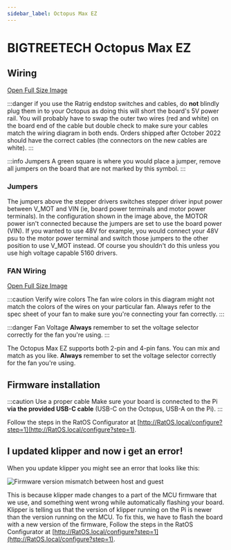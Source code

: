 ```yaml
---
sidebar_label: Octopus Max EZ
---
```



# BIGTREETECH Octopus Max EZ

## Wiring

<WiringSVG width="100%" height={null} />

[Open Full Size Image](_media/octopus-pro-max-ez-wiring.svg)

:::danger if you use the Ratrig endstop switches and cables, do **not** blindly plug them in to your Octopus as doing this will short the board's 5V power rail.
You will probably have to swap the outer two wires (red and white) on the board end of the cable but double check to make sure your cables match the wiring diagram in both ends.
Orders shipped after October 2022 should have the correct cables (the connectors on the new cables are white).
:::

:::info Jumpers
A green square is where you would place a jumper, remove all jumpers on the board that are not marked by this symbol.
:::

### Jumpers

The jumpers above the stepper drivers switches stepper driver input power between V_MOT and VIN (ie, board power terminals and motor power terminals).
In the configuration shown in the image above, the MOTOR power isn't connected because the jumpers are set to use the board power (VIN).
If you wanted to use 48V for example, you would connect your 48V psu to the motor power terminal and switch those jumpers to the other position to use V_MOT instead. Of course you shouldn't do this unless you use high voltage capable 5160 drivers.

### FAN Wiring

<FanSVG width="100%" height={null} />

[Open Full Size Image](_media/octopus-pro-max-ez-fan-wiring.svg)

:::caution Verify wire colors
The fan wire colors in this diagram might not match the colors of the wires on your particular fan. Always refer to the spec sheet of your fan to make sure you're connecting your fan correctly.
:::

:::danger Fan Voltage
**Always** remember to set the voltage selector correctly for the fan you're using.
:::

The Octopus Max EZ supports both 2-pin and 4-pin fans. You can mix and match as you like. **Always** remember to set the voltage selector correctly for the fan you're using.


## Firmware installation

:::caution Use a proper cable
Make sure your board is connected to the Pi **via the provided USB-C cable** (USB-C on the Octopus, USB-A on the Pi).
:::

Follow the steps in the RatOS Configurator at [http://RatOS.local/configure?step=1](http://RatOS.local/configure?step=1).

## I updated klipper and now i get an error!

When you update klipper you might see an error that looks like this:

![Firmware version mismatch between host and guest](/img/firmware_version_mismatch.png)

This is because klipper made changes to a part of the MCU firmware that we use, and something went wrong while automatically flashing your board. Klipper is telling us that the version of klipper running on the Pi is newer than the version running on the MCU. To fix this, we have to flash the board with a new version of the firmware, Follow the steps in the RatOS Configurator at [http://RatOS.local/configure?step=1](http://RatOS.local/configure?step=1).

